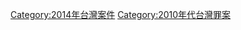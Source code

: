 {{Portal|台灣}}
{{Year by category
|m=2
|c=0
|d=1
|y=4
|cat=台灣罪案
|sortkey=Taiwan
|parent=21世纪各年台湾罪案
|subcat=2014年各国罪案
}}
[[Category:2014年台灣案件|Category:2014年台灣案件]]
[[Category:2010年代台灣罪案|Category:2010年代台灣罪案]]